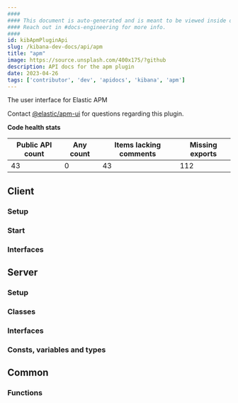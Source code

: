 ```yaml
---
####
#### This document is auto-generated and is meant to be viewed inside our experimental, new docs system.
#### Reach out in #docs-engineering for more info.
####
id: kibApmPluginApi
slug: /kibana-dev-docs/api/apm
title: "apm"
image: https://source.unsplash.com/400x175/?github
description: API docs for the apm plugin
date: 2023-04-26
tags: ['contributor', 'dev', 'apidocs', 'kibana', 'apm']
---
```


The user interface for Elastic APM

Contact [@elastic/apm-ui](https://github.com/orgs/elastic/teams/apm-ui) for questions regarding this plugin.

**Code health stats**

| Public API count  | Any count | Items lacking comments | Missing exports |
|-------------------|-----------|------------------------|-----------------|
| 43 | 0 | 43 | 112 |

## Client

### Setup
<DocDefinitionList data={[apmObj.client.setup]}/>

### Start
<DocDefinitionList data={[apmObj.client.start]}/>

### Interfaces
<DocDefinitionList data={apmObj.client.interfaces}/>

## Server

### Setup
<DocDefinitionList data={[apmObj.server.setup]}/>

### Classes
<DocDefinitionList data={apmObj.server.classes}/>

### Interfaces
<DocDefinitionList data={apmObj.server.interfaces}/>

### Consts, variables and types
<DocDefinitionList data={apmObj.server.misc}/>

## Common

### Functions
<DocDefinitionList data={apmObj.common.functions}/>

